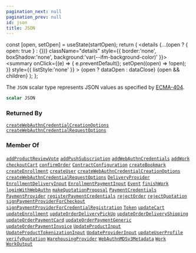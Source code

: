 ```yaml
---
pagination_next: null
pagination_prev: null
id: json
title: JSON
---
```









  const [open, setOpen] = useState(startOpen);
  return (
    <details {...(open ? { open: true } : {})} className="details" style={{ border:'none', boxShadow:'none', background:'var(--ifm-background-color)' }}>
      <summary
        onClick={(e) => {
          e.preventDefault();
          setOpen((open) => !open);
        }}
        style={{ listStyle:'none' }}
      >
      {open ? dataOpen : dataClose}
      </summary>
      {open && children}
    </details>
  );
};








The `JSON` scalar type represents JSON values as specified by [ECMA-404](http://www.ecma-international.org/publications/files/ECMA-ST/ECMA-404.pdf).


```graphql
scalar JSON
```








### Returned By

[`createWebAuthnCredentialCreationOptions`](/operations/mutations/create-web-authn-credential-creation-options.mdx)  <Badge class="badge badge--secondary" text="mutation"/><Bullet />[`createWebAuthnCredentialRequestOptions`](/operations/mutations/create-web-authn-credential-request-options.mdx)  <Badge class="badge badge--secondary" text="mutation"/>

### Member Of

[`addProductReviewVote`](/operations/mutations/add-product-review-vote.mdx)  <Badge class="badge badge--secondary" text="mutation"/><Bullet />[`addPushSubscription`](/operations/mutations/add-push-subscription.mdx)  <Badge class="badge badge--secondary" text="mutation"/><Bullet />[`addWebAuthnCredentials`](/operations/mutations/add-web-authn-credentials.mdx)  <Badge class="badge badge--secondary" text="mutation"/><Bullet />[`addWork`](/operations/mutations/add-work.mdx)  <Badge class="badge badge--secondary" text="mutation"/><Bullet />[`checkoutCart`](/operations/mutations/checkout-cart.mdx)  <Badge class="badge badge--secondary" text="mutation"/><Bullet />[`confirmOrder`](/operations/mutations/confirm-order.mdx)  <Badge class="badge badge--secondary" text="mutation"/><Bullet />[`ContractConfiguration`](/types/objects/contract-configuration.mdx)  <Badge class="badge badge--secondary" text="object"/><Bullet />[`createBookmark`](/operations/mutations/create-bookmark.mdx)  <Badge class="badge badge--secondary" text="mutation"/><Bullet />[`createEnrollment`](/operations/mutations/create-enrollment.mdx)  <Badge class="badge badge--secondary" text="mutation"/><Bullet />[`createUser`](/operations/mutations/create-user.mdx)  <Badge class="badge badge--secondary" text="mutation"/><Bullet />[`createWebAuthnCredentialCreationOptions`](/operations/mutations/create-web-authn-credential-creation-options.mdx)  <Badge class="badge badge--secondary" text="mutation"/><Bullet />[`createWebAuthnCredentialRequestOptions`](/operations/mutations/create-web-authn-credential-request-options.mdx)  <Badge class="badge badge--secondary" text="mutation"/><Bullet />[`DeliveryProvider`](/types/objects/delivery-provider.mdx)  <Badge class="badge badge--secondary" text="object"/><Bullet />[`EnrollmentDeliveryInput`](/types/inputs/enrollment-delivery-input.mdx)  <Badge class="badge badge--secondary" text="input"/><Bullet />[`EnrollmentPaymentInput`](/types/inputs/enrollment-payment-input.mdx)  <Badge class="badge badge--secondary" text="input"/><Bullet />[`Event`](/types/objects/event.mdx)  <Badge class="badge badge--secondary" text="object"/><Bullet />[`finishWork`](/operations/mutations/finish-work.mdx)  <Badge class="badge badge--secondary" text="mutation"/><Bullet />[`loginWithWebAuthn`](/operations/mutations/login-with-web-authn.mdx)  <Badge class="badge badge--secondary" text="mutation"/><Bullet />[`makeQuotationProposal`](/operations/mutations/make-quotation-proposal.mdx)  <Badge class="badge badge--secondary" text="mutation"/><Bullet />[`PaymentCredentials`](/types/objects/payment-credentials.mdx)  <Badge class="badge badge--secondary" text="object"/><Bullet />[`PaymentProvider`](/types/objects/payment-provider.mdx)  <Badge class="badge badge--secondary" text="object"/><Bullet />[`registerPaymentCredentials`](/operations/mutations/register-payment-credentials.mdx)  <Badge class="badge badge--secondary" text="mutation"/><Bullet />[`rejectOrder`](/operations/mutations/reject-order.mdx)  <Badge class="badge badge--secondary" text="mutation"/><Bullet />[`rejectQuotation`](/operations/mutations/reject-quotation.mdx)  <Badge class="badge badge--secondary" text="mutation"/><Bullet />[`signPaymentProviderForCheckout`](/operations/mutations/sign-payment-provider-for-checkout.mdx)  <Badge class="badge badge--secondary" text="mutation"/><Bullet />[`signPaymentProviderForCredentialRegistration`](/operations/mutations/sign-payment-provider-for-credential-registration.mdx)  <Badge class="badge badge--secondary" text="mutation"/><Bullet />[`Token`](/types/objects/token.mdx)  <Badge class="badge badge--secondary" text="object"/><Bullet />[`updateCart`](/operations/mutations/update-cart.mdx)  <Badge class="badge badge--secondary" text="mutation"/><Bullet />[`updateEnrollment`](/operations/mutations/update-enrollment.mdx)  <Badge class="badge badge--secondary" text="mutation"/><Bullet />[`updateOrderDeliveryPickUp`](/operations/mutations/update-order-delivery-pick-up.mdx)  <Badge class="badge badge--secondary" text="mutation"/><Bullet />[`updateOrderDeliveryShipping`](/operations/mutations/update-order-delivery-shipping.mdx)  <Badge class="badge badge--secondary" text="mutation"/><Bullet />[`updateOrderPaymentCard`](/operations/mutations/update-order-payment-card.mdx)  <Badge class="badge badge--secondary" text="mutation"/><Bullet />[`updateOrderPaymentGeneric`](/operations/mutations/update-order-payment-generic.mdx)  <Badge class="badge badge--secondary" text="mutation"/><Bullet />[`updateOrderPaymentInvoice`](/operations/mutations/update-order-payment-invoice.mdx)  <Badge class="badge badge--secondary" text="mutation"/><Bullet />[`UpdateProductInput`](/types/inputs/update-product-input.mdx)  <Badge class="badge badge--secondary" text="input"/><Bullet />[`UpdateProductTokenizationInput`](/types/inputs/update-product-tokenization-input.mdx)  <Badge class="badge badge--secondary" text="input"/><Bullet />[`UpdateProviderInput`](/types/inputs/update-provider-input.mdx)  <Badge class="badge badge--secondary" text="input"/><Bullet />[`updateUserProfile`](/operations/mutations/update-user-profile.mdx)  <Badge class="badge badge--secondary" text="mutation"/><Bullet />[`verifyQuotation`](/operations/mutations/verify-quotation.mdx)  <Badge class="badge badge--secondary" text="mutation"/><Bullet />[`WarehousingProvider`](/types/objects/warehousing-provider.mdx)  <Badge class="badge badge--secondary" text="object"/><Bullet />[`WebAuthnMDSv3Metadata`](/types/objects/web-authn-mdsv-3-metadata.mdx)  <Badge class="badge badge--secondary" text="object"/><Bullet />[`Work`](/types/objects/work.mdx)  <Badge class="badge badge--secondary" text="object"/><Bullet />[`WorkOutput`](/types/objects/work-output.mdx)  <Badge class="badge badge--secondary" text="object"/>

